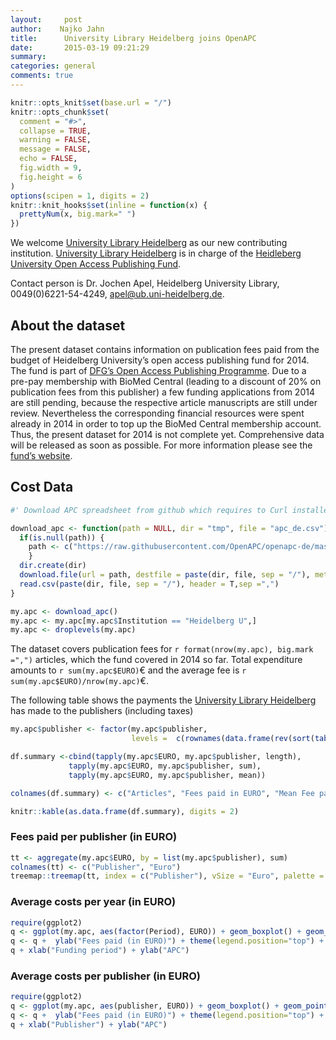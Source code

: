 ```yaml
---
layout:     post
author:    Najko Jahn
title:      University Library Heidelberg joins OpenAPC
date:       2015-03-19 09:21:29
summary:    
categories: general
comments: true
---
```



```r
knitr::opts_knit$set(base.url = "/")
knitr::opts_chunk$set(
  comment = "#>",
  collapse = TRUE,
  warning = FALSE, 
  message = FALSE,
  echo = FALSE,
  fig.width = 9,
  fig.height = 6
)
options(scipen = 1, digits = 2)
knitr::knit_hooks$set(inline = function(x) {
  prettyNum(x, big.mark=" ")
})
```

We welcome [University Library Heidelberg](http://www.ub.uni-heidelberg.de/Englisch/Welcome.html) as our new contributing institution. [University Library Heidelberg](http://www.ub.uni-heidelberg.de/Englisch/Welcome.html) is in charge of the [Heidleberg University Open Access Publishing Fund](http://www.ub.uni-heidelberg.de/Englisch/service/openaccess/publikationsfonds.html).

Contact person is Dr. Jochen Apel, Heidelberg University Library, 0049(0)6221-54-4249, <apel@ub.uni-heidelberg.de>.

## About the dataset

The present dataset contains information on publication fees paid from the budget of Heidelberg University's open access publishing fund for 2014. The fund is part of [DFG’s Open Access Publishing Programme](http://www.dfg.de/en/research_funding/programmes/infrastructure/lis/funding_opportunities/open_access/).  Due to a pre-pay membership with BioMed Central (leading to a discount of 20% on publication fees from this publisher) a few funding applications from 2014 are still pending, because the respective article manuscripts are still under review. Nevertheless the corresponding financial resources were spent already in 2014 in order to top up the BioMed Central membership account. Thus, the present dataset for 2014 is not complete yet. Comprehensive data will be released as soon as possible. For more information please see the [fund's website](http://www.ub.uni-heidelberg.de/Englisch/service/openaccess/publikationsfonds.html).

## Cost Data

```r
#' Download APC spreadsheet from github which requires to Curl installed

download_apc <- function(path = NULL, dir = "tmp", file = "apc_de.csv"){
  if(is.null(path)) {
    path <- c("https://raw.githubusercontent.com/OpenAPC/openapc-de/master/data/apc_de.csv")
    } 
  dir.create(dir) 
  download.file(url = path, destfile = paste(dir, file, sep = "/"), method = "curl")
  read.csv(paste(dir, file, sep = "/"), header = T,sep =",")
}

my.apc <- download_apc()
my.apc <- my.apc[my.apc$Institution == "Heidelberg U",]
my.apc <- droplevels(my.apc)
```

The dataset covers publication fees for `r format(nrow(my.apc), big.mark =",")` articles, which the fund covered in 2014 so far. Total expenditure amounts to `r sum(my.apc$EURO)`€ and the average fee is `r sum(my.apc$EURO)/nrow(my.apc)`€.

The following table shows the payments the [University Library Heidelberg](http://www.ub.uni-heidelberg.de/Englisch/Welcome.html) has made to the publishers (including taxes)

```r
my.apc$publisher <- factor(my.apc$publisher, 
                           levels =  c(rownames(data.frame(rev(sort(table(my.apc$publisher)))))))

df.summary <-cbind(tapply(my.apc$EURO, my.apc$publisher, length),
             tapply(my.apc$EURO, my.apc$publisher, sum),
             tapply(my.apc$EURO, my.apc$publisher, mean))

colnames(df.summary) <- c("Articles", "Fees paid in EURO", "Mean Fee paid")

knitr::kable(as.data.frame(df.summary), digits = 2)
```

### Fees paid per publisher (in EURO)

```r
tt <- aggregate(my.apc$EURO, by = list(my.apc$publisher), sum)
colnames(tt) <- c("Publisher", "Euro")
treemap::treemap(tt, index = c("Publisher"), vSize = "Euro", palette = "Paired")
```

###  Average costs per year (in EURO)

```r
require(ggplot2)
q <- ggplot(my.apc, aes(factor(Period), EURO)) + geom_boxplot() + geom_point()
q <- q +  ylab("Fees paid (in EURO)") + theme(legend.position="top") + theme_bw(base_size = 18)
q + xlab("Funding period") + ylab("APC")
```

###  Average costs per publisher (in EURO)

```r
require(ggplot2)
q <- ggplot(my.apc, aes(publisher, EURO)) + geom_boxplot() + geom_point()
q <- q +  ylab("Fees paid (in EURO)") + theme(legend.position="top") + theme_bw(base_size = 18) + coord_flip()
q + xlab("Publisher") + ylab("APC")
```
